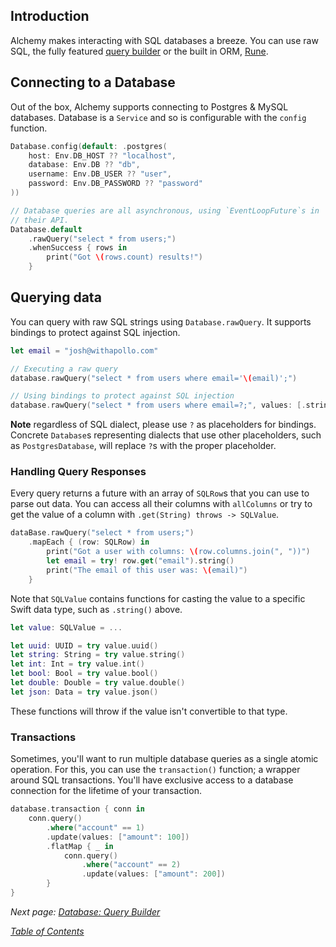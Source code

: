 ## Introduction

Alchemy makes interacting with SQL databases a breeze. You can use raw SQL, the fully featured [query builder](5b_databasequerybuilder.md) or the built in ORM, [Rune](../rune-orm/6a_runebasics.md).

## Connecting to a Database

Out of the box, Alchemy supports connecting to Postgres & MySQL databases. Database is a `Service` and so is configurable with the `config` function.

```swift
Database.config(default: .postgres(
    host: Env.DB_HOST ?? "localhost",
    database: Env.DB ?? "db",
    username: Env.DB_USER ?? "user",
    password: Env.DB_PASSWORD ?? "password"
))

// Database queries are all asynchronous, using `EventLoopFuture`s in
// their API.
Database.default
    .rawQuery("select * from users;")
    .whenSuccess { rows in
        print("Got \(rows.count) results!")
    }
```

## Querying data

You can query with raw SQL strings using `Database.rawQuery`. It supports bindings to protect against SQL injection.

```swift
let email = "josh@withapollo.com"

// Executing a raw query
database.rawQuery("select * from users where email='\(email)';")

// Using bindings to protect against SQL injection
database.rawQuery("select * from users where email=?;", values: [.string(email)])
```

**Note** regardless of SQL dialect, please use `?` as placeholders for bindings. Concrete `Database`s representing dialects that use other placeholders, such as `PostgresDatabase`, will replace `?`s with the proper placeholder.

### Handling Query Responses

Every query returns a future with an array of `SQLRow`s that you can use to parse out data. You can access all their columns with `allColumns` or try to get the value of a column with `.get(String) throws -> SQLValue`.

```swift
dataBase.rawQuery("select * from users;")
    .mapEach { (row: SQLRow) in
        print("Got a user with columns: \(row.columns.join(", "))")
        let email = try! row.get("email").string()
        print("The email of this user was: \(email)")
    }
```

Note that `SQLValue` contains functions for casting the value to a specific Swift data type, such as `.string()` above.

```swift
let value: SQLValue = ...

let uuid: UUID = try value.uuid()
let string: String = try value.string()
let int: Int = try value.int()
let bool: Bool = try value.bool()
let double: Double = try value.double()
let json: Data = try value.json()
```

These functions will throw if the value isn't convertible to that type.

### Transactions

Sometimes, you'll want to run multiple database queries as a single atomic operation. For this, you can use the `transaction()` function; a wrapper around SQL transactions. You'll have exclusive access to a database connection for the lifetime of your transaction.

```swift
database.transaction { conn in
    conn.query()
        .where("account" == 1)
        .update(values: ["amount": 100])
        .flatMap { _ in
            conn.query()
                .where("account" == 2)
                .update(values: ["amount": 200])
        }
}
```

_Next page:_ [_Database: Query Builder_](5b_databasequerybuilder.md)

[_Table of Contents_](../Docs/#docs)
